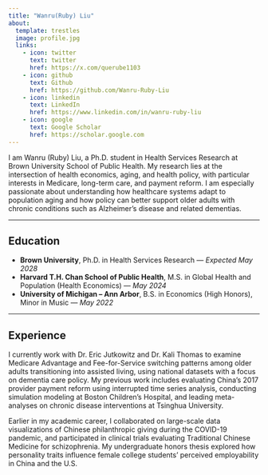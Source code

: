 ```yaml
---
title: "Wanru(Ruby) Liu"
about:
  template: trestles
  image: profile.jpg
  links:
    - icon: twitter
      text: twitter
      href: https://x.com/querube1103
    - icon: github
      text: Github
      href: https://github.com/Wanru-Ruby-Liu
    - icon: linkedin
      text: LinkedIn
      href: https://www.linkedin.com/in/wanru-ruby-liu
    - icon: google
      text: Google Scholar
      href: https://scholar.google.com
---
```


I am Wanru (Ruby) Liu, a Ph.D. student in Health Services Research at Brown University School of Public Health. My research lies at the intersection of health economics, aging, and health policy, with particular interests in Medicare, long-term care, and payment reform. I am especially passionate about understanding how healthcare systems adapt to population aging and how policy can better support older adults with chronic conditions such as Alzheimer's disease and related dementias.

---

## Education

- **Brown University**, Ph.D. in Health Services Research — *Expected May 2028*  
- **Harvard T.H. Chan School of Public Health**, M.S. in Global Health and Population (Health Economics) — *May 2024*  
- **University of Michigan – Ann Arbor**, B.S. in Economics (High Honors), Minor in Music — *May 2022*

---

## Experience

I currently work with Dr. Eric Jutkowitz and Dr. Kali Thomas to examine Medicare Advantage and Fee-for-Service switching patterns among older adults transitioning into assisted living, using national datasets with a focus on dementia care policy. My previous work includes evaluating China's 2017 provider payment reform using interrupted time series analysis, conducting simulation modeling at Boston Children's Hospital, and leading meta-analyses on chronic disease interventions at Tsinghua University.

Earlier in my academic career, I collaborated on large-scale data visualizations of Chinese philanthropic giving during the COVID-19 pandemic, and participated in clinical trials evaluating Traditional Chinese Medicine for schizophrenia. My undergraduate honors thesis explored how personality traits influence female college students' perceived employability in China and the U.S.
